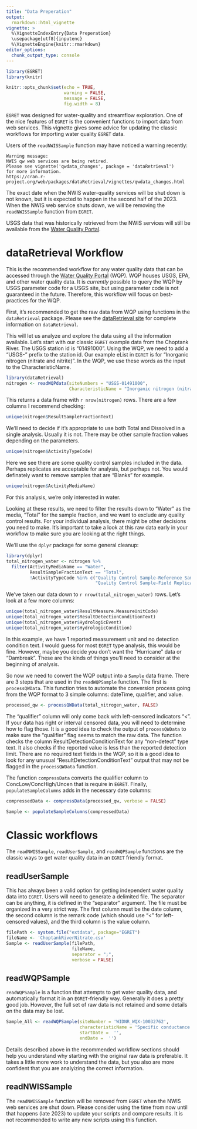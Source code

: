 ```yaml
---
title: "Data Preperation"
output: 
  rmarkdown::html_vignette
vignette: >
  %\VignetteIndexEntry{Data Preperation}
  \usepackage[utf8]{inputenc}
  %\VignetteEngine{knitr::rmarkdown}
editor_options: 
  chunk_output_type: console
---
```


```r
library(EGRET)
library(knitr)

knitr::opts_chunk$set(echo = TRUE, 
                      warning = FALSE, 
                      message = FALSE,
                      fig.width = 8)
```

`EGRET` was designed for water-quality and streamflow exploration. One of the nice features of `EGRET` is the convenient functions to import data from web services. This vignette gives some advice for updating the classic workflows for importing water quality `EGRET` data. 

Users of the `readNWISSample` function may have noticed a warning recently:

```
Warning message:                                                                                                               
NWIS qw web services are being retired. 
Please see vignette('qwdata_changes', package = 'dataRetrieval') 
for more information.
https://cran.r-project.org/web/packages/dataRetrieval/vignettes/qwdata_changes.html
```

The exact date when the NWIS water-quality services will be shut down is not known, but it is expected to happen in the second half of the 2023. When the NWIS web service shuts down, we will be removing the `readNWISSample` function from `EGRET`. 

USGS data that was historically retrieved from the NWIS services will still be available from the [Water Quality Portal](https://www.waterqualitydata.us/). 

# dataRetrieval Workflow

This is the recommended workflow for any water quality data that can be accessed through the [Water Quality Portal](https://www.waterqualitydata.us/) (WQP). WQP houses USGS, EPA, and other water quality data. It is _currently_ possible to query the WQP by USGS parameter code for a USGS site, but using parameter code is not guaranteed in the future. Therefore, this workflow will focus on best-practices for the WQP.

First, it's recommended to get the raw data from WQP using functions in the `dataRetrieval` package. Please see the [dataRetrieval site](https://rconnect.usgs.gov/dataRetrieval/) for complete information on `dataRetrieval`.

This will let us analyze and explore the data using all the information available. Let's start with our classic `EGRET` example data from the Choptank River. The USGS station id is "01491000". Using the WQP, we need to add a "USGS-" prefix to the station id. Our example eList in `EGRET` is for "Inorganic nitrogen (nitrate and nitrite)". In the WQP, we use these words as the input to the CharacteristicName.

```r
library(dataRetrieval)
nitrogen <- readWQPdata(siteNumbers = "USGS-01491000", 
                        CharacteristicName = "Inorganic nitrogen (nitrate and nitrite)")
```

This returns a data frame with `r nrow(nitrogen)` rows. There are a few columns I recommend checking:

```r
unique(nitrogen$ResultSampleFractionText)
```

We'll need to decide if it's appropriate to use both Total and Dissolved in a single analysis. Usually it is not. There may be other sample fraction values depending on the parameters.

```r
unique(nitrogen$ActivityTypeCode)
```

Here we see there are some quality control samples included in the data. Perhaps replicates are acceptable for analysis, but perhaps not. You would definately want to remove samples that are "Blanks" for example.

```r
unique(nitrogen$ActivityMediaName)
```

For this analysis, we're only interested in water.

Looking at these results, we need to filter the results down to "Water" as the media, "Total" for the sample fraction, and we want to exclude any quality control results. For your individual analysis, there might be other decisions you need to make. It's important to take a look at this raw data early in your workflow to make sure you are looking at the right things.

We'll use the `dplyr` package for some general cleanup:

```r
library(dplyr)
total_nitrogen_water <- nitrogen %>%
  filter(ActivityMediaName == "Water",
         ResultSampleFractionText == "Total",
         !ActivityTypeCode %in% c("Quality Control Sample-Reference Sample",
                                  "Quality Control Sample-Field Replicate"))

```

We've taken our data down to `r nrow(total_nitrogen_water)` rows. Let's look at a few more columns:

```r
unique(total_nitrogen_water$ResultMeasure.MeasureUnitCode)
unique(total_nitrogen_water$ResultDetectionConditionText)
unique(total_nitrogen_water$HydrologicEvent)
unique(total_nitrogen_water$HydrologicCondition)
```

In this example, we have 1 reported measurement unit and no detection condition text. I would guess for most `EGRET` type analysis, this would be fine. However, maybe you decide you don't want the "Hurricane" data or "Dambreak". These are the kinds of things you'll need to consider at the beginning of analysis.

So now we need to convert the WQP output into a `Sample` data frame. There are 3 steps that are used in the `readWQPSample` function. The first is `processQWData`. This function tries to automate the conversion process going from the WQP format to 3 simple columns: dateTime, qualifier, and value. 

```r
processed_qw <- processQWData(total_nitrogen_water, FALSE)
```

The "qualifier" column will only come back with left-censored indicators "<". If your data has right or interval censored data, you will need to determine how to flag those. It is a good idea to check the output of `processQWData` to make sure the "qualifier" flag seems to match the raw data. The function checks the column ResultDetectionConditionText for any "non-detect" type text. It also checks if the reported value is less than the reported detection limit. There are no required text fields in the WQP, so it is a good idea to look for any unusual "ResultDetectionConditionText" output that may not be flagged in the `processQWData` function.

The function `compressData` converts the qualifier column to  ConcLow/ConcHigh/Uncen that is require in `EGRET`. Finally, `populateSampleColumns` adds in the necessary date columns:

```r
compressedData <- compressData(processed_qw, verbose = FALSE)

Sample <- populateSampleColumns(compressedData)
```



# Classic workflows

The `readNWISSample`, `readUserSample`, and `readWQPSample` functions are the classic ways to get water quality data in an `EGRET` friendly format. 

## readUserSample

This has always been a valid option for getting independent water quality data into `EGRET`. Users will need to generate a delimited file. The separator can be anything, it is defined in the "separator" argument. The file must be organized in a very strict way. The first column must be the date column, the second column is the remark code (which should use "<" for left-censored values), and the third column is the value column.

```r
filePath <- system.file("extdata", package="EGRET")
fileName <- 'ChoptankRiverNitrate.csv'
Sample <- readUserSample(filePath,
                         fileName,
                         separator = ";",
                         verbose = FALSE)

```

## readWQPSample

`readWQPSample` is a function that attempts to get water quality data, and automatically format it in an `EGRET`-friendly way. Generally it does a pretty good job. However, the full set of raw data is not retained and some details on the data may be lost.

```r
Sample_All <- readWQPSample(siteNumber = 'WIDNR_WQX-10032762',
                            characteristicName = 'Specific conductance',
                            startDate =  '',
                            endDate =  '')


```

Details described above in the recommended workflow sections should help you understand why starting with the original raw data is preferable. It takes a little more work to understand the data, but you also are more confident that you are analyizing the correct information.

## readNWISSample

The `readNWISSample` function will be removed from `EGRET` when the NWIS web services are shut down. Please consider using the time from now until that happens (late 2023) to update your scripts and compare results. It is not recommended to write any new scripts using this function. 




